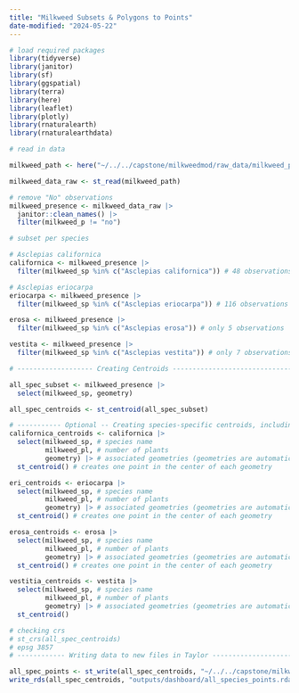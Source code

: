```yaml
---
title: "Milkweed Subsets & Polygons to Points"
date-modified: "2024-05-22"
---
```



```r
# load required packages
library(tidyverse)
library(janitor)
library(sf)
library(ggspatial)
library(terra)
library(here)
library(leaflet)
library(plotly)
library(rnaturalearth)
library(rnaturalearthdata)

# read in data

milkweed_path <- here("~/../../capstone/milkweedmod/raw_data/milkweed_polygon_data/")

milkweed_data_raw <- st_read(milkweed_path)

```



```r
# remove "No" observations
milkweed_presence <- milkweed_data_raw |> 
  janitor::clean_names() |> 
  filter(milkweed_p != "no")

# subset per species

# Asclepias californica
californica <- milkweed_presence |> 
  filter(milkweed_sp %in% c("Asclepias californica")) # 48 observations

# Asclepias eriocarpa
eriocarpa <- milkweed_presence |> 
  filter(milkweed_sp %in% c("Asclepias eriocarpa")) # 116 observations

erosa <- milkweed_presence |> 
  filter(milkweed_sp %in% c("Asclepias erosa")) # only 5 observations

vestita <- milkweed_presence |> 
  filter(milkweed_sp %in% c("Asclepias vestita")) # only 7 observations

```


```r
# ------------------- Creating Centroids --------------------------------------

all_spec_subset <- milkweed_presence |> 
  select(milkweed_sp, geometry)

all_spec_centroids <- st_centroid(all_spec_subset)
```


```r
# ----------- Optional -- Creating species-specific centroids, including number of plants ---------------------
californica_centroids <- californica |> 
  select(milkweed_sp, # species name
         milkweed_pl, # number of plants
         geometry) |> # associated geometries (geometries are automatically retained whenever you manipulate a special feature, but I'm specifying it to be overly clear for reproducibility )
  st_centroid() # creates one point in the center of each geometry 

eri_centroids <- eriocarpa |> 
  select(milkweed_sp, # species name
         milkweed_pl, # number of plants
         geometry) |> # associated geometries (geometries are automatically retained whenever you manipulate a special feature, but I'm specifying it to be overly clear for reproducibility )
  st_centroid() # creates one point in the center of each geometry 

erosa_centroids <- erosa |> 
  select(milkweed_sp, # species name
         milkweed_pl, # number of plants
         geometry) |> # associated geometries (geometries are automatically retained whenever you manipulate a special feature, but I'm specifying it to be overly clear for reproducibility )
  st_centroid() # creates one point in the center of each geometry 

vestitia_centroids <- vestita |> 
  select(milkweed_sp, # species name
         milkweed_pl, # number of plants
         geometry) |> # associated geometries (geometries are automatically retained whenever you manipulate a special feature, but I'm specifying it to be overly clear for reproducibility )
  st_centroid() 


```


```r
# checking crs
# st_crs(all_spec_centroids)
# epsg 3857
# ------------ Writing data to new files in Taylor ----------------------------

all_spec_points <- st_write(all_spec_centroids, "~/../../capstone/milkweedmod/data/milkweed_cleaned_data/points/all_species_points.shp")
write_rds(all_spec_centroids, "outputs/dashboard/all_species_points.rda")
```


